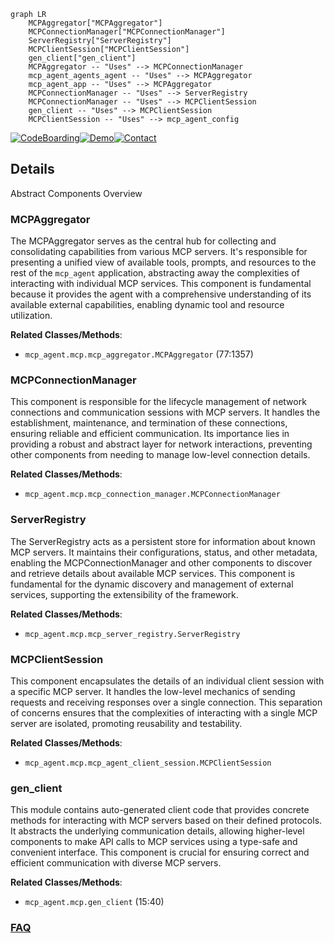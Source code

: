 ```mermaid
graph LR
    MCPAggregator["MCPAggregator"]
    MCPConnectionManager["MCPConnectionManager"]
    ServerRegistry["ServerRegistry"]
    MCPClientSession["MCPClientSession"]
    gen_client["gen_client"]
    MCPAggregator -- "Uses" --> MCPConnectionManager
    mcp_agent_agents_agent -- "Uses" --> MCPAggregator
    mcp_agent_app -- "Uses" --> MCPAggregator
    MCPConnectionManager -- "Uses" --> ServerRegistry
    MCPConnectionManager -- "Uses" --> MCPClientSession
    gen_client -- "Uses" --> MCPClientSession
    MCPClientSession -- "Uses" --> mcp_agent_config
```

[![CodeBoarding](https://img.shields.io/badge/Generated%20by-CodeBoarding-9cf?style=flat-square)](https://github.com/CodeBoarding/GeneratedOnBoardings)[![Demo](https://img.shields.io/badge/Try%20our-Demo-blue?style=flat-square)](https://www.codeboarding.org/demo)[![Contact](https://img.shields.io/badge/Contact%20us%20-%20contact@codeboarding.org-lightgrey?style=flat-square)](mailto:contact@codeboarding.org)

## Details

Abstract Components Overview

### MCPAggregator
The MCPAggregator serves as the central hub for collecting and consolidating capabilities from various MCP servers. It's responsible for presenting a unified view of available tools, prompts, and resources to the rest of the `mcp_agent` application, abstracting away the complexities of interacting with individual MCP services. This component is fundamental because it provides the agent with a comprehensive understanding of its available external capabilities, enabling dynamic tool and resource utilization.


**Related Classes/Methods**:

- `mcp_agent.mcp.mcp_aggregator.MCPAggregator` (77:1357)


### MCPConnectionManager
This component is responsible for the lifecycle management of network connections and communication sessions with MCP servers. It handles the establishment, maintenance, and termination of these connections, ensuring reliable and efficient communication. Its importance lies in providing a robust and abstract layer for network interactions, preventing other components from needing to manage low-level connection details.


**Related Classes/Methods**:

- `mcp_agent.mcp.mcp_connection_manager.MCPConnectionManager`


### ServerRegistry
The ServerRegistry acts as a persistent store for information about known MCP servers. It maintains their configurations, status, and other metadata, enabling the MCPConnectionManager and other components to discover and retrieve details about available MCP services. This component is fundamental for the dynamic discovery and management of external services, supporting the extensibility of the framework.


**Related Classes/Methods**:

- `mcp_agent.mcp.mcp_server_registry.ServerRegistry`


### MCPClientSession
This component encapsulates the details of an individual client session with a specific MCP server. It handles the low-level mechanics of sending requests and receiving responses over a single connection. This separation of concerns ensures that the complexities of interacting with a single MCP server are isolated, promoting reusability and testability.


**Related Classes/Methods**:

- `mcp_agent.mcp.mcp_agent_client_session.MCPClientSession`


### gen_client
This module contains auto-generated client code that provides concrete methods for interacting with MCP servers based on their defined protocols. It abstracts the underlying communication details, allowing higher-level components to make API calls to MCP services using a type-safe and convenient interface. This component is crucial for ensuring correct and efficient communication with diverse MCP servers.


**Related Classes/Methods**:

- `mcp_agent.mcp.gen_client` (15:40)




### [FAQ](https://github.com/CodeBoarding/GeneratedOnBoardings/tree/main?tab=readme-ov-file#faq)
